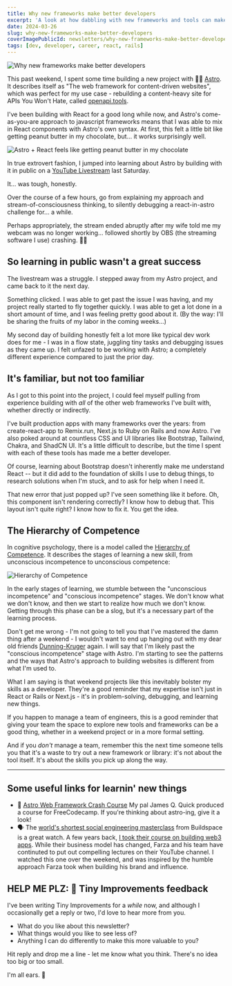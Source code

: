 ```yaml
---
title: Why new frameworks make better developers
excerpt: 'A look at how dabbling with new frameworks and tools can make you a better developer.'
date: 2024-03-26
slug: why-new-frameworks-make-better-developers
coverImagePublicId: newsletters/why-new-frameworks-make-better-developers/cover
tags: [dev, developer, career, react, rails]
---
```


<Image
  publicId="newsletters/why-new-frameworks-make-better-developers/cover"
  alt="Why new frameworks make better developers"
/>

This past weekend, I spent some time building a new project with 🧑‍🚀 [Astro](https://astro.build). It describes itself as "The web framework for content-driven websites", which was perfect for my use case - rebuilding a content-heavy site for APIs You Won't Hate, called [openapi.tools](https://openapi.tools).

I've been building with React for a good long while now, and Astro's come-as-you-are approach to javascript frameworks means that I was able to mix in React components with Astro's own syntax. At first, this felt a little bit like getting peanut butter in my chocolate, but... it works surprisingly well.

<Image
  publicId="newsletters/why-new-frameworks-make-better-developers/astro"
  alt="Astro + React feels like getting peanut butter in my chocolate"
/>

In true extrovert fashion, I jumped into learning about Astro by building with it in public on a [YouTube Livestream](https://www.youtube.com/watch?v=wyJYInvZya8) last Saturday.

It... was tough, honestly.

Over the course of a few hours, go from explaining my approach and stream-of-consciousness thinking, to silently debugging a react-in-astro challenge for... a while.

Perhaps appropriately, the stream ended abruptly after my wife told me my webcam was no longer working... followed shortly by OBS (the streaming software I use) crashing. 🤦‍♂

## So learning in public wasn't a great success

The livestream was a struggle. I stepped away from my Astro project, and came back to it the next day.

Something clicked. I was able to get past the issue I was having, and my project really started to fly together quickly. I was able to get a lot done in a short amount of time, and I was feeling pretty good about it. (By the way: I'll be sharing the fruits of my labor in the coming weeks...)

My second day of building honestly felt a lot more like typical dev work does for me - I was in a flow state, juggling tiny tasks and debugging issues as they came up. I felt unfazed to be working with Astro; a completely different experience compared to just the prior day.

## It's familiar, but not too familiar

As I got to this point into the project, I could feel myself pulling from experience building with _all_ of the other web frameworks I've built with, whether directly or indirectly.

I've built production apps with many frameworks over the years: from create-react-app to Remix.run, Next.js to Ruby on Rails and now Astro. I've also poked around at countless CSS and UI libraries like Bootstrap, Tailwind, Chakra, and ShadCN UI. It's a little difficult to describe, but the time I spent with each of these tools has made me a better developer.

Of course, learning about Bootstrap doesn't inherently make me understand React -- but it did add to the foundation of skills I use to debug things, to research solutions when I'm stuck, and to ask for help when I need it.

That new error that just popped up? I've seen something like it before. Oh, this component isn't rendering correctly? I know how to debug that. This layout isn't quite right? I know how to fix it. You get the idea.

## The Hierarchy of Competence

In cognitive psychology, there is a model called the [Hierarchy of Competence](https://en.wikipedia.org/wiki/Four_stages_of_competence). It describes the stages of learning a new skill, from unconscious incompetence to unconscious competence:

<Image
  publicId="newsletters/why-new-frameworks-make-better-developers/hierarchy-of-competence"
  alt="Hierarchy of Competence"
  caption="The Hierarchy of Competence, not to be confused with the Dunning-Kruger effect..."
/>

In the early stages of learning, we stumble between the "unconscious incompetence" and "conscious incompetence" stages. We don't know what we don't know, and then we start to realize how much we don't know. Getting through this phase can be a slog, but it's a necessary part of the learning process.

Don't get me wrong - I'm not going to tell you that I've mastered the damn thing after a weekend - I wouldn't want to end up hanging out with my dear old friends [Dunning-Kruger](https://mikebifulco.com/newsletter/learn-from-a-dunning-kruger-expert) again. I will say that I'm likely past the "conscious incompetence" stage with Astro. I'm starting to see the patterns and the ways that Astro's approach to building websites is different from what I'm used to.

What I am saying is that weekend projects like this inevitably bolster my skills as a developer. They're a good reminder that my expertise isn't just in React or Rails or Next.js - it's in problem-solving, debugging, and learning new things.

If you happen to manage a team of engineers, this is a good reminder that giving your team the space to explore new tools and frameworks can be a good thing, whether in a weekend project or in a more formal setting.

And if you _don't_ manage a team, remember this the next time someone tells you that it's a waste to try out a new framework or library: it's not about the tool itself. It's about the skills you pick up along the way.

---

## Some useful links for learnin' new things

- 🚀 [Astro Web Framework Crash Course](https://www.youtube.com/watch?v=e-hTm5VmofI) My pal James Q. Quick produced a course for FreeCodecamp. If you're thinking about astro-ing, give it a look!
- 🗣️ The [world's shortest social engineering masterclass](https://www.youtube.com/watch?v=ffcTwHZRhSk) from Buildspace is a great watch. A few years back, [I took their course on building web3 apps](https://mikebifulco.com/posts/learn-web3-blockchain-with-buildspace). While their business model has changed, Farza and his team have continuted to put out compelling lectures on their YouTube channel. I watched this one over the weekend, and was inspired by the humble approach Farza took when building his brand and influence.

## HELP ME PLZ: 💌 Tiny Improvements feedback

I've been writing Tiny Improvements for a _while_ now, and although I occasionally get a reply or two, I'd love to hear more from you.

- What do you like about this newsletter?
- What things would you like to see less of?
- Anything I can do differently to make this more valuable to you?

Hit reply and drop me a line - let me know what you think. There's no idea too big or too small.

I'm all ears. 🙏
